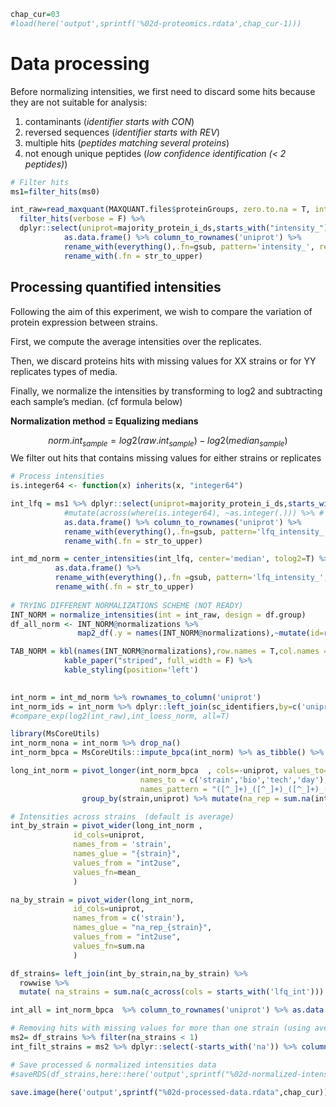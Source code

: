 ```r
chap_cur=03
#load(here('output',sprintf('%02d-proteomics.rdata',chap_cur-1)))
```

# Data processing

Before normalizing intensities, we first need to discard some hits because they
are not suitable for analysis:

 1. contaminants (*identifier starts with CON*)
 2. reversed sequences (*identifier starts with REV*)
 3. multiple hits (*peptides matching several proteins*)
 4. not enough unique peptides (*low confidence identification (< 2 peptides)*)

```r
# Filter hits
ms1=filter_hits(ms0)

int_raw=read_maxquant(MAXQUANT.files$proteinGroups, zero.to.na = T, int_type = 'Intensity', pep_type = 'Unique peptides') %>% 
  filter_hits(verbose = F) %>% 
  dplyr::select(uniprot=majority_protein_i_ds,starts_with("intensity_")) %>% 
            as.data.frame() %>% column_to_rownames('uniprot') %>%
            rename_with(everything(),.fn=gsub, pattern='intensity_', replacement='') %>%
            rename_with(.fn = str_to_upper)

```

## Processing quantified intensities

Following the aim of this experiment, we wish to compare the variation of protein 
expression between strains.

First, we compute the average intensities over the replicates.

Then, we discard proteins hits with missing values for XX strains or for YY replicates
types of media. 

Finally, we normalize the intensities by transforming to log2 and subtracting 
each sample's median. (cf formula below)


**Normalization method = Equalizing medians**

$$ norm.int_{sample} = log2(raw.int_{sample}) - log2(median_{sample}) $$
We filter out hits that contains missing values for either strains or replicates

```r
# Process intensities
is.integer64 <- function(x) inherits(x, "integer64")

int_lfq = ms1 %>% dplyr::select(uniprot=majority_protein_i_ds,starts_with("lfq")) %>% 
            #mutate(across(where(is.integer64), ~as.integer(.))) %>% # make sure to use numeric and not integer
            as.data.frame() %>% column_to_rownames('uniprot') %>%
            rename_with(everything(),.fn=gsub, pattern='lfq_intensity_', replacement='') %>%
            rename_with(.fn = str_to_upper)

int_md_norm = center_intensities(int_lfq, center='median', tolog2=T) %>% 
          as.data.frame() %>%
          rename_with(everything(),.fn =gsub, pattern='lfq_intensity_', replacement='') %>% 
          rename_with(.fn = str_to_upper)
         
# TRYING DIFFERENT NORMALIZATIONS SCHEME (NOT READY)
INT_NORM = normalize_intensities(int = int_raw, design = df.group)
df_all_norm <- INT_NORM@normalizations %>% 
               map2_df(.y = names(INT_NORM@normalizations),~mutate(id=rownames(.x),as_tibble(.x),method=.y))

TAB_NORM = kbl(names(INT_NORM@normalizations),row.names = T,col.names = 'Normalizations:',position = 'left') %>% 
            kable_paper("striped", full_width = F) %>% 
            kable_styling(position='left')  

            
int_norm = int_md_norm %>% rownames_to_column('uniprot') 
int_norm_ids = int_norm %>% dplyr::left_join(sc_identifiers,by=c('uniprot'='UNIPROT')) %>% filter(!duplicated(uniprot))
#compare_exp(log2(int_raw),int_loess_norm, all=T)
```

```r
library(MsCoreUtils)
int_norm_nona = int_norm %>% drop_na()
int_norm_bpca = MsCoreUtils::impute_bpca(int_norm) %>% as_tibble() %>% add_column(uniprot = int_norm_ids$uniprot)
```

```r
long_int_norm = pivot_longer(int_norm_bpca  , cols=-uniprot, values_to='int2use',
                             names_to = c('strain','bio','tech','day'),
                             names_pattern = "([^_]+)_([^_]+)_([^_]+)_([^_]+)") %>%
                group_by(strain,uniprot) %>% mutate(na_rep = sum.na(int2use))

# Intensities across strains  (default is average)
int_by_strain = pivot_wider(long_int_norm ,
              id_cols=uniprot,
              names_from = 'strain',
              names_glue = "{strain}",
              values_from = "int2use",
              values_fn=mean_
              )

na_by_strain = pivot_wider(long_int_norm,
              id_cols=uniprot,
              names_from = c('strain'),
              names_glue = "na_rep_{strain}",
              values_from = "int2use",
              values_fn=sum.na
              )

df_strains= left_join(int_by_strain,na_by_strain) %>% 
  rowwise %>%
  mutate( na_strains = sum.na(c_across(cols = starts_with('lfq_int'))) )

int_all = int_norm_bpca  %>% column_to_rownames('uniprot') %>% as.data.frame()

# Removing hits with missing values for more than one strain (using average intensities over replicates)
ms2= df_strains %>% filter(na_strains < 1)
int_filt_strains = ms2 %>% dplyr::select(-starts_with('na')) %>% column_to_rownames('uniprot') %>% as.data.frame()

# Save processed & normalized intensities data
#saveRDS(df_strains,here::here('output',sprintf("%02d-normalized-intensities.rds",chap_cur)))
```

```r
save.image(here('output',sprintf("%02d-processed-data.rdata",chap_cur)))
```
